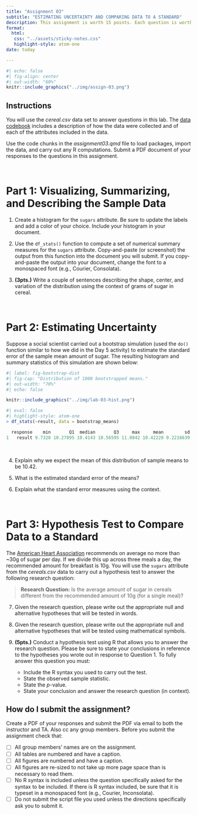 ```yaml
---
title: "Assignment 03"
subtitle: "ESTIMATING UNCERTAINTY AND COMPARING DATA TO A STANDARD"
description: This assignment is worth 15 points. Each question is worth 1 point unless otherwise noted. <br /><br /> *Copyright EPSY 5261, 2023*
format:
  html:
   css: "../assets/sticky-notes.css"
   highlight-style: atom-one
date: today

---
```







<!-- - [[CSV]](https://raw.githubusercontent.com/zief0002/rustic-penguin/main/data/broadband.csv) -->
<!-- - [[Data Codebook]](https://zief0002.github.io/rustic-penguin/codebooks/broadband.html) -->


```r
#| echo: false
#| fig-align: center
#| out-width: "60%"
knitr::include_graphics("../img/assign-03.png")
```



## Instructions

You will use the *cereal.csv* data set to answer questions in this lab. The [data codebook](https://zief0002.github.io/barbieland/assignments/cereal.html) includes a description of how the data were collected and of each of the attributes included in the data. 

Use the code chunks in the *assignment03.qmd* file to load packages, import the data, and carry out any R computations. Submit a PDF document of your responses to the questions in this assignment. 

<br />


# Part 1: Visualizing, Summarizing, and Describing the Sample Data

1. Create a histogram for the `sugars` attribute. Be sure to update the labels and add a color of your choice. Include your histogram in your document.
 
2. Use the `df_stats()` function to compute a set of numerical summary measures for the `sugars` attribute. Copy-and-paste (or screenshot) the output from this function into the document you will submit. If you copy-and-paste the output into your document, change the font to a monospaced font (e.g., Courier, Consolata).

3. **(3pts.)** Write a couple of sentences describing the shape, center, and variation of the distribution using the context of grams of sugar in cereal.

<br />


# Part 2: Estimating Uncertainty

Suppose a social scientist carried out a bootstrap simulation (used the `do()` function similar to how we did in the Day 5 activity) to estimate the standard error of the sample mean amount of sugar. The resulting histogram and summary statistics of this simulation are shown below: 

```r
#| label: fig-bootstrap-dist
#| fig-cap: "Distribution of 1000 bootstrapped means."
#| out-width: "70%"
#| echo: false

knitr::include_graphics("../img/lab-03-hist.png")
```



```r
#| eval: false
#| highlight-style: atom-one
> df_stats(~result, data = bootstrap_means)

  response    min       Q1  median       Q3     max     mean        sd    n missing
1   result 9.7328 10.27895 10.4143 10.56595 11.0842 10.42228 0.2216639 1000       0
```


<br />

4. Explain why we expect the mean of this distribution of sample means to be 10.42.

5. What is the estimated standard error of the means?

6. Explain what the standard error measures using the context.


<br />


# Part 3: Hypothesis Test to Compare Data to a Standard

The [American Heart Association](https://www.heart.org/en/healthy-living/healthy-eating/eat-smart/sugar/how-much-sugar-is-too-much) recommends on average no more than ~30g of sugar per day. If we divide this up across three meals a day, the recommended amount for breakfast is 10g. You will use the `sugars` attribute from the *cereals.csv* data to carry out a hypothesis test to answer the following research question:

> **Research Question:** Is the average amount of sugar in cereals different from the recommended amount of 10g (for a single meal)?

7. Given the research question, please write out the appropriate null and alternative hypotheses that will be tested in words.

8. Given the research question, please write out the appropriate null and alternative hypotheses that will be tested using mathematical symbols.

9. **(5pts.)** Conduct a hypothesis test using R that allows you to answer the research question. Please be sure to state your conclusions in reference to the hypotheses you wrote out in response to Question 1. 
To fully answer this question you must:
  
    - Include the R syntax you used to carry out the test.
    - State the observed sample statistic.
    - State the *p*-value.
    - State your conclusion and answer the research question (in context).



## How do I submit the assignment?

Create a PDF of your responses and submit the PDF via email to both the instructor and TA. Also cc any group members. Before you submit the assignment check that:

- [ ] All group members' names are on the assignment.
- [ ] All tables are numbered and have a caption.
- [ ] All figures are numbered and have a caption.
- [ ] All figures are re-sized to not take up more page space than is necessary to read them.
- [ ] No R syntax is included unless the question specifically asked for the syntax to be included. If there is R syntax included, be sure that it is typeset in a monospaced font (e.g., Courier, Inconsolata).
- [ ] Do not submit the script file you used unless the directions specifically ask you to submit it.


<br />


    
    
